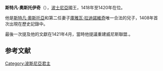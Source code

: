{{Expand language|1=en|time=2020-12-30T14:21:38+00:00}}
{{Infobox royalty
| name        = 斯特凡·奧斯托伊奇
| succession  = 波士尼亞國王
| reign       = 1418年 — 1420年
| predecessor = [[斯特凡·奧斯托亞|斯特凡·奧斯托亞]]
| successor   = [[特維科二世|特維科二世]]
| house       = [[科特羅馬尼奇王朝|科特羅馬尼奇王朝]]
| father      = [[斯特凡·奧斯托亞|斯特凡·奧斯托亞]]
| mother      = [[庫雅瓦·拉迪諾維奇|庫雅瓦·拉迪諾維奇]]
}}
'''斯特凡·奧斯托伊奇'''（{{lang-sr|Стефан Остојић}}），[[波士尼亞王國|波士尼亞]]國王，1418年至1420年在位。

他是[[斯特凡·奧斯托亞|斯特凡·奧斯托亞]]和第二任妻子[[庫雅瓦·拉迪諾維奇|庫雅瓦·拉迪諾維奇]]唯一合法的兒子，1408年首次出現在歷史記錄中。

最後一次提及他的文獻在1421年4月，當時他提議重建威尼斯聯盟.{{sfn|Ćošković|2009|p=}}。

==参考文献==
{{reflist}}

[[Category:波斯尼亞君主|Category:波斯尼亞君主]]